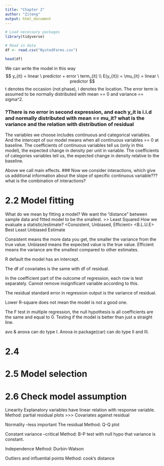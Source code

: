 ```yaml
---
title: "Chapter 2"
author: "Ziteng"
output: html_document
---
```


```r
# Load necessary packages
library(tidyverse)
```

```r
# Read in data
df <- read.csv("NystedFarms.csv")

head(df)
```



We can write the model in this way
$$
y_{it} = linear \ predictor + error \ term_{it} \\
E(y_{it}) = \mu_{it} = linear \ predictor
$$
t denotes the occasion (not phase), i denotes the location.
The error term is assumed to be normally distributed with mean == 0 and variance == sigma^2.

### ?There is no error in second expression, and each y_it is i.i.d and normally distributed with mean == mu_it? what is the variance and the relation with distribution of residual

The variables we choose includes continuous and categorical variables. 
And the intercept of our model means when all continuous variables == 0 at baseline.
The coefficients of continuous variables tell us (only in this model), the expected change in density per unit in variable.
The coefficients of categories variables tell us, the expected change in density relative to the baseline.

Above we call main effects.
### Now we consider interactions, which give us additional information about the slope of specific continuous variable??? what is the combination of interactions?


# 2.2 Model fitting
What do we mean by fitting a model?
We want the "distance" between sample data and fitted model to be the smallest. >> Least Squared
How we evaluate a statistic/estimate? <Consistent, Unbiased, Efficient> 
<B.L.U.E> Best Least Unbiased Estimate

Consistent means the more data you get, the smaller the variance from the true value.
Unbiased means the expected value is the true value.
Efficient means the variance are the smallest compared to other estimates.


R default the model has an intercept.

The df of covariates is the same with df of residual.

In the coefficient part of the outcome of regression, each row is test separately. Cannot remove insignificant variable according to this.


The residual standard error in regression output is the variance of residual.

Lower R-square does not mean the model is not a good one.

The F test in multiple regression, the null hypothesis is all coefficients are the same and equal to 0. Testing if the model is better than just a straight line.

avo & anova can do type I.
Anova in package(car) can do type II and III.


# 2.4 


# 2.5 Model selection


# 2.6 Check model assumption

Linearity
Explanatory variables have linear relation with response variable.
Method: partial residual plots >>> Covariates against residual

Normality --less important
The residual
Method: Q-Q plot

Constant variance --critical
Method: B-P test with null hypo that variance is constant.

Independence
Method: Durbin-Watson

Outliers and influential points
Method: cook's distance








